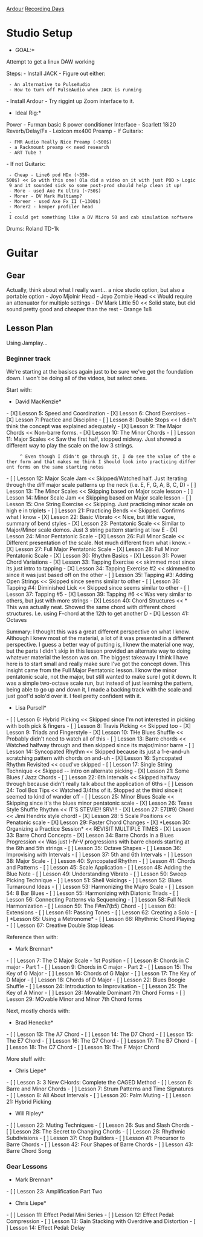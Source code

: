 [[Ardour]]
[[Recording Days]]

= Studio Setup =

*GOAL:*
Attempt to get a linux DAW working

Steps:
- Install JACK
- Figure out either:
  - An alternative to PulseAudio
  - How to turn off PulseAudio when JACK is running
- Install Ardour
- Try riggint up Zoom interface to it.

*Ideal Rig:*
Power
- Furman basic 8 power conditioner
Interface
- Scarlett 18i20
Reverb/Delay/Fx
- Lexicon mx400
Preamp
- If Guitarix:
  - FMR Audio Really Nice Preamp (~500$)
  - a Rackmount preamp << need research
  - ART Tube ?
- If not Guitarix:
  - Cheap - Line6 pod HDx (~350-500$) << Go with this one! Ola did a video on it with just POD > Logic 9 and it sounded sick so some post-prod should help clean it up!
  - More - used Axe Fx Ultra (~750$)
  - Morer - DV Mark Multiamp?
  - Moreer - used Axe Fx II (~1300$)
  - Morer2 - kemper profiler head
  - I could get something like a DV Micro 50 and cab simulation software

Drums:
Roland TD-1k

= Guitar =
== Gear ==
Actually, think about what I really want... a nice studio option, but also a portable option
- Joyo Mjolnir Head
- Joyo Zombie Head << Would require an attenuator for multiple settings
- DV Mark Little 50 << Solid state, but did sound pretty good and cheaper than the rest
- Orange 1x8

== Lesson Plan ==
Using Jamplay...

=== Beginner track ===
We're starting at the basiscs again just to be sure we've got the foundation down.
I won't be doing all of the videos, but select ones.

Start with:
*David MacKenzie*
- [X] Lesson 5: Speed and Coordination
- [X] Lesson 6: Chord Exercises
- [X] Lesson 7: Practice and Discipline
- [ ] Lesson 8: Double Stops << I didn't think the concept was explained adequately
- [X] Lesson 9: The Major Chords << Non-barre forms.
- [X] Lesson 10: The Minor Chords
- [ ] Lesson 11: Major Scales << Saw the first half, stopped midway. Just showed a different way to play the scale on the low 3 strings.
      ^ Even though I didn't go through it, I do see the value of the other form and that makes me think I should look into practicing different forms on the same starting notes
- [ ] Lesson 12: Major Scale Jam << Skipped/Watched half. Just iterating through the diff major scale patterns up the neck (i.e. E, F, G, A, B, C, D)
- [ ] Lesson 13: The Minor Scales << Skipping based on Major scale lesson
- [ ] Lesson 14: Minor Scale Jam << Skipping based on Major scale lesson
- [ ] Lesson 15: One String Exercise << Skipping. Just practicing minor scale on high e in triplets
- [ ] Lesson 21: Practicing Bends << Skipped. Confirms what I know
- [X] Lesson 22: Basic Vibrato << Nice, but little vague, summary of bend styles
- [X] Lesson 23: Pentatonic Scale << Similar to Major/Minor scale demos. Just 3 string pattern starting at low E
- [X] Lesson 24: Minor Pentatonic Scale
- [X] Lesson 26: Full Minor Scale << Different presentation of the scale. Not much different from what i know.
- [X] Lesson 27: Full Major Pentatonic Scale
- [X] Lesson 28: Full Minor Pentatonic Scale
- [X] Lesson 30: Rhythm Basics
- [X] Lesson 31: Power Chord Variations
- [X] Lesson 33: Tapping Exercise << skimmed most since its just intro to tapping
- [X] Lesson 34: Tapping Exercise #2 << skimmed to since it was just based off on the other
- [ ] Lesson 35: Tapping #3: Adding Open Strings << Skipped since seems similar to other
- [ ] Lesson 36: Tapping #4: Diminished Lick << Skipped since seems similar to other
- [ ] Lesson 37: Tapping #5
- [X] Lesson 39: Tapping #6 << Was very similar to others, but just with more strings
- [X] Lesson 40: Chord Structures << * This was actually neat. Showed the same chord with different chord structures. I.e. using F-chord at the 12th to get another D 
- [X] Lesson 41: Octaves

Summary:
I thought this was a great different perspective on what I know. Although I knew most of the material, a lot of it was presented in a different perspective. I guess a better way of putting is, I knew the material one way, but the parts I didn't skip in this lesson provided an alternate way to doing whatever material the lesson was on. The biggest takeaway I think I have here is to start small and really make sure I've got the concept down. This insight came from the Full Major Pentatonic lesson. I know the minor pentatonic scale, not the major, but still wanted to make sure I got it down. It was a simple two-octave scale run, but instead of just learning the pattern, being able to go up and down it, I made a backing track with the scale and just goof'd solo'd over it. I feel pretty confident with it.


*Lisa Pursell*
- [ ] Lesson 6: Hybrid Picking << Skipped since I'm not interested in picking with both pick & fingers
- [ ] Lesson 8: Travis Picking << Skipped too
- [X] Lesson 9: Triads and Fingerstyle
- [X] Lesson 10: THe Blues Shuffle << Probably didn't need to watch all of this
- [ ] Lesson 13: Barre chords << Watched halfway through and then skipped since its major/minor barre
- [ ] Lesson 14: Syncopated Rhythm << Skipped because its just a 1-e-and-uh scratching pattern with chords on and-uh
- [X] Lesson 16: Syncopated Rhythm Revisited << coud've skipped
- [ ] Lesson 17: Single String Technique << Skipped -- intro on alternate picking
- [X] Lesson 21: Some Blues / Jazz Chords
- [ ] Lesson 22: 6th Intervals << Skipped halfway through because didn't really talk about the application of 6ths
- [ ] Lesson 24: Tool Box Tips << Watched 3/4ths of it. Stopped at the third since it seemed to kind of wander off
- [ ] Lesson 25: Minor Blues Scale << Skipping since it's the blues minor pentatonic scale
- [X] Lesson 26: Texas Style Shuffle Rhythm << IT'S STEVIE!! SRV!!!
- [X] Lesson 27: E7(#9) Chord << Jimi Hendrix style chord!
- [X] Lesson 28: 5 Scale Positions << Penatonic scale
- [X] Lesson 29: Faster Chord Changes
- [X] *Lesson 30: Organizing a Practice Session* << REVISIT MULTIPLE TIMES
- [X] Lesson 33: Barre Chord Concepts
- [X] Lesson 34: Barre Chords in a Blues Progression << Was just I-IV-V progressions with barre chords starting at the 6th and 5th strings
- [ ] Lesson 35: Octave Shapes
- [ ] Lesson 36: Improvising with Intervals
- [ ] Lesson 37: 5th and 6th Intervals
- [ ] Lesson 38: Major Scale
- [ ] Lesson 40: Syncopated Rhythm
- [ ] Lesson 41: Chords and Patterns
- [ ] Lesson 45: Scale Application
- [ ] Lesson 48: Adding the Blue Note
- [ ] Lesson 49: Understanding Vibrato
- [ ] Lesson 50: Sweep Picking Technique
- [ ] Lesson 51: Shell Voicings
- [ ] Lesson 52: Blues Turnaround Ideas
- [ ] Lesson 53: Harmonizing the Majro Scale
- [ ] Lesson 54: 8 Bar Blues
- [ ] Lesson 55: Harmonizing with Diatonic Triads
- [ ] Lesson 56: Connecting Patterns via Sequencing
- [ ] Lesson 58: Full Neck Harmonization
- [ ] Lesson 59: The F#m7(b5) Chord
- [ ] Lesson 60: Extensions
- [ ] Lesson 61: Passing Tones
- [ ] Lesson 62: Creating a Solo
- [ ] *Lesson 65: Using a Metronome*
- [ ] Lesson 66: Rhythmic Chord Playing
- [ ] Lesson 67: Creative Double Stop Ideas


Reference then with:
*Mark Brennan*
- [ ] Lesson 7: The C Major Scale - 1st Position
- [ ] Lesson 8: Chords in C major - Part 1
- [ ] Lesson 9: Chords in C major - Part 2
- [ ] Lesson 15: The Key of G Major
- [ ] Lesson 16: Chords of G Major
- [ ] Lesson 17: The Key of D Major
- [ ] Lesson 18: Chords of D Major
- [ ] Lesson 22: Blues Boogie Shuffle
- [ ] Lesson 24: Introduction to Improvisation
- [ ] Lesson 25: The Key of A Minor
- [ ] Lesson 28: Movable Dominant 7th Chord Forms
- [ ] Lesson 29: MOvable Minor and Minor 7th Chord forms

Next, mostly chords with:
*Brad Henecke*
- [ ] Lesson 13: The A7 Chord
- [ ] Lesson 14: The D7 Chord
- [ ] Lesson 15: The E7 Chord
- [ ] Lesson 16: The G7 Chord
- [ ] Lesson 17: The B7 Chord
- [ ] Lesson 18: The C7 Chord
- [ ] Lesson 19: The F Major Chord

More stuff with:
*Chris Liepe*
- [ ] Lesson 3: 3 New CHords: Complete the CAGED Method
- [ ] Lesson 6: Barre and Minor Chords
- [ ] Lesson 7: Strum Patterns and Time Signatures
- [ ] Lesson 8: All About Intervals
- [ ] Lesson 20: Palm Muting
- [ ] Lesson 21: Hybrid Picking

*Will Ripley*
- [ ] Lesson 22: Muting Techniques
- [ ] Lesson 26: Sus and Slash Chords
- [ ] Lesson 28: The Secret to Changing Chords
- [ ] Lesson 28: Rhythmic Subdivisions
- [ ] Lesson 37: Chop Builders
- [ ] Lesson 41: Precursor to Barre Chords
- [ ] Lesson 42: Four Shapes of Barre Chords
- [ ] Lesson 43: Barre Chord Song


=== Gear Lessons ===
*Mark Brennan*
- [ ] Lesson 23: Amplification Part Two

*Chris Liepe*
- [ ] Lesson 11: Effect Pedal Mini Series
- [ ] Lesson 12: Effect Pedal: Compression
- [ ] Lesson 13: Gain Stacking with Overdrive and Distortion
- [ ] Lesson 14: Effect Pedal: Delay
